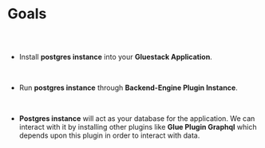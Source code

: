 



# Goals

##

<br/>

* Install **postgres instance** into your **Gluestack Application**.

<br/>

* Run **postgres instance** through **Backend-Engine Plugin Instance**.

<br/>

* **Postgres instance** will act as your database for the application.
  We can interact with it by installing other plugins like **Glue Plugin
  Graphql** which depends upon this plugin in order to interact with
  data.

<br/>




